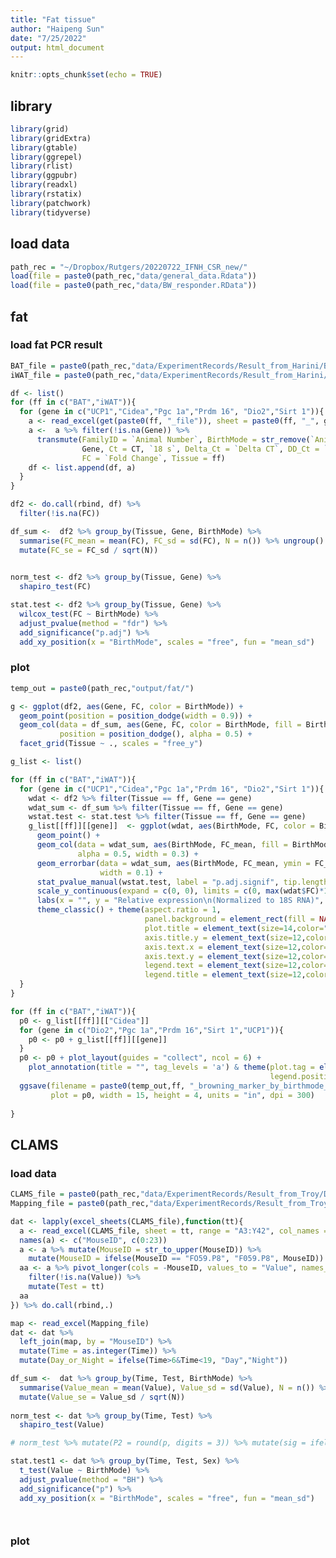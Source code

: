 ```yaml
---
title: "Fat tissue"
author: "Haipeng Sun"
date: "7/25/2022"
output: html_document
---
```


```r
knitr::opts_chunk$set(echo = TRUE)
```

## library
```r
library(grid)
library(gridExtra)
library(gtable)
library(ggrepel)
library(rlist)
library(ggpubr)
library(readxl)
library(rstatix)
library(patchwork)
library(tidyverse)
```

## load data
```r
path_rec = "~/Dropbox/Rutgers/20220722_IFNH_CSR_new/"
load(file = paste0(path_rec,"data/general_data.Rdata"))
load(file = paste0(path_rec,"data/BW_responder.RData"))
```

## fat
### load fat PCR result
```r
BAT_file = paste0(path_rec,"data/ExperimentRecords/Result_from_Harini/BAT qPCR_New spls_11112021.xlsx")
iWAT_file = paste0(path_rec,"data/ExperimentRecords/Result_from_Harini/iWAT qPCR_New spls_11112021.xlsx")

df <- list()
for (ff in c("BAT","iWAT")){
  for (gene in c("UCP1","Cidea","Pgc 1a","Prdm 16", "Dio2","Sirt 1")){
    a <- read_excel(get(paste0(ff, "_file")), sheet = paste0(ff, "_", gene), range = "B2:J28")
    a <-  a %>% filter(!is.na(Gene)) %>% 
      transmute(FamilyID = `Animal Number`, BirthMode = str_remove(`Animal Number`,"\\d+"),
                Gene, Ct = CT, `18 s`, Delta_Ct = `Delta CT`, DD_Ct = `ddCt relative to WT`,
                FC = `Fold Change`, Tissue = ff)
    df <- list.append(df, a)
  }
}

df2 <- do.call(rbind, df) %>% 
  filter(!is.na(FC))

df_sum <-  df2 %>% group_by(Tissue, Gene, BirthMode) %>% 
  summarise(FC_mean = mean(FC), FC_sd = sd(FC), N = n()) %>% ungroup() %>% 
  mutate(FC_se = FC_sd / sqrt(N))
  

norm_test <- df2 %>% group_by(Tissue, Gene) %>% 
  shapiro_test(FC)

stat.test <- df2 %>% group_by(Tissue, Gene) %>% 
  wilcox_test(FC ~ BirthMode) %>% 
  adjust_pvalue(method = "fdr") %>% 
  add_significance("p.adj") %>% 
  add_xy_position(x = "BirthMode", scales = "free", fun = "mean_sd")

```

### plot
```r
temp_out = paste0(path_rec,"output/fat/")

g <- ggplot(df2, aes(Gene, FC, color = BirthMode)) + 
  geom_point(position = position_dodge(width = 0.9)) + 
  geom_col(data = df_sum, aes(Gene, FC, color = BirthMode, fill = BirthMode),
           position = position_dodge(), alpha = 0.5) +
  facet_grid(Tissue ~ ., scales = "free_y")

g_list <- list()

for (ff in c("BAT","iWAT")){
  for (gene in c("UCP1","Cidea","Pgc 1a","Prdm 16", "Dio2","Sirt 1")){
    wdat <- df2 %>% filter(Tissue == ff, Gene == gene)
    wdat_sum <- df_sum %>% filter(Tissue == ff, Gene == gene) 
    wstat.test <- stat.test %>% filter(Tissue == ff, Gene == gene)
    g_list[[ff]][[gene]]  <- ggplot(wdat, aes(BirthMode, FC, color = BirthMode)) + 
      geom_point() + 
      geom_col(data = wdat_sum, aes(BirthMode, FC_mean, fill = BirthMode), 
               alpha = 0.5, width = 0.3) + 
      geom_errorbar(data = wdat_sum, aes(BirthMode, FC_mean, ymin = FC_mean - FC_se, ymax = FC_mean + FC_se),
                    width = 0.1) +
      stat_pvalue_manual(wstat.test, label = "p.adj.signif", tip.length = 0, hide.ns = T, size = 12/.pt) + 
      scale_y_continuous(expand = c(0, 0), limits = c(0, max(wdat$FC)*1.05)) +
      labs(x = "", y = "Relative expression\n(Normalized to 18S RNA)", title = gene) + 
      theme_classic() + theme(aspect.ratio = 1,
                              panel.background = element_rect(fill = NA),
                              plot.title = element_text(size=14,color="black",face='bold',hjust=0.5),
                              axis.title.y = element_text(size=12,color="black",face='bold'),
                              axis.text.x = element_text(size=12,color="black",face='bold'),
                              axis.text.y = element_text(size=12,color="black",face='bold'),
                              legend.text = element_text(size=12,color="black",face='bold'),
                              legend.title = element_text(size=12,color="black",face='bold')) 
  }
}

for (ff in c("BAT","iWAT")){
  p0 <- g_list[[ff]][["Cidea"]]
  for (gene in c("Dio2","Pgc 1a","Prdm 16","Sirt 1","UCP1")){
    p0 <- p0 + g_list[[ff]][[gene]]
  }
  p0 <- p0 + plot_layout(guides = "collect", ncol = 6) + 
    plot_annotation(title = "", tag_levels = 'a') & theme(plot.tag = element_text(size = 12, face = "bold"), 
                                                          legend.position = "right")
  ggsave(filename = paste0(temp_out,ff, "_browning_marker_by_birthmode_QPCR.pdf"), device = cairo_pdf, 
         plot = p0, width = 15, height = 4, units = "in", dpi = 300)
  
}

```

## CLAMS
### load data
```r
CLAMS_file = paste0(path_rec,"data/ExperimentRecords/Result_from_Troy/DB IFNH CLAMS Analysis.xlsx")
Mapping_file = paste0(path_rec,"data/ExperimentRecords/Result_from_Troy/BehaviorAnimalMetadata-20190124-JW.xlsx")

dat <- lapply(excel_sheets(CLAMS_file),function(tt){
  a <- read_excel(CLAMS_file, sheet = tt, range = "A3:Y42", col_names = F)
  names(a) <- c("MouseID", c(0:23))
  a <- a %>% mutate(MouseID = str_to_upper(MouseID)) %>% 
    mutate(MouseID = ifelse(MouseID == "FO59.P8", "F059.P8", MouseID))
  aa <- a %>% pivot_longer(cols = -MouseID, values_to = "Value", names_to = "Time") %>% 
    filter(!is.na(Value)) %>% 
    mutate(Test = tt)
  aa
}) %>% do.call(rbind,.) 

map <- read_excel(Mapping_file) 
dat <- dat %>% 
  left_join(map, by = "MouseID") %>% 
  mutate(Time = as.integer(Time)) %>% 
  mutate(Day_or_Night = ifelse(Time>6&Time<19, "Day","Night"))

df_sum <-  dat %>% group_by(Time, Test, BirthMode) %>% 
  summarise(Value_mean = mean(Value), Value_sd = sd(Value), N = n()) %>% ungroup() %>% 
  mutate(Value_se = Value_sd / sqrt(N))
  
norm_test <- dat %>% group_by(Time, Test) %>% 
  shapiro_test(Value)

# norm_test %>% mutate(P2 = round(p, digits = 3)) %>% mutate(sig = ifelse(P2>0.05, "n","y")) %>% count(Test, sig) %>% pivot_wider(Test, names_from = sig, values_from = n)

stat.test1 <- dat %>% group_by(Time, Test, Sex) %>% 
  t_test(Value ~ BirthMode) %>% 
  adjust_pvalue(method = "BH") %>% 
  add_significance("p") %>% 
  add_xy_position(x = "BirthMode", scales = "free", fun = "mean_sd")




```

### plot














